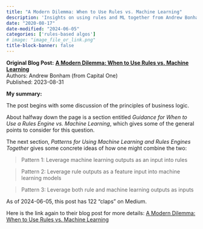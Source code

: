 ```yaml
---
title: "A Modern Dilemma: When to Use Rules vs. Machine Learning"
description: 'Insights on using rules and ML together from Andrew Bonham at Capital One'
date: "2020-08-17"
date-modified: "2024-06-05"
categories: ['rules-based algos']
# image: "image_file_or_link.png"
title-block-banner: false
---
```


::: {.hero-banner}
::: {.hero-text}
**Original Blog Post:**
**[A Modern Dilemma: When to Use Rules vs. Machine Learning](https://medium.com/capital-one-tech/a-modern-dilemma-when-to-use-rules-vs-machine-learning-61cc908769b0)** <br>
Authors: Andrew Bonham (from Capital One) <br>
Published: 2023-08-31
:::
:::

**My summary:**

The post begins with some discussion of the principles of business logic.

About halfway down the page is a section entitled *Guidance for When to Use a
Rules Engine vs. Machine Learning*, which gives some of the general points to
consider for this question.

The next section, *Patterns for Using Machine Learning and Rules Engines
Together* gives some concrete ideas of how one might combine the two:

> Pattern 1: Leverage machine learning outputs as an input into rules

> Pattern 2: Leverage rule outputs as a feature input into machine learning
> models

> Pattern 3: Leverage both rule and machine learning outputs as inputs

As of 2024-06-05, this post has 122 "claps" on Medium.

Here is the link again to their blog post for more details:
[A Modern Dilemma: When to Use Rules vs. Machine Learning](https://medium.com/capital-one-tech/a-modern-dilemma-when-to-use-rules-vs-machine-learning-61cc908769b0)
